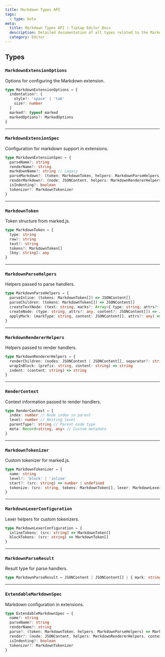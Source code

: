 ```yaml
---
title: Markdown Types API
tags:
  - type: beta
meta:
  title: Markdown Types API | Tiptap Editor Docs
  description: Detailed documentation of all types related to the Markdown extension in Tiptap.
  category: Editor
---
```


## Types

### `MarkdownExtensionOptions`

Options for configuring the Markdown extension.

```typescript
type MarkdownExtensionOptions = {
  indentation?: {
    style?: 'space' | 'tab'
    size?: number
  }
  marked?: typeof marked
  markedOptions?: MarkedOptions
}
```

---

### `MarkdownExtensionSpec`

Configuration for markdown support in extensions.

```typescript
type MarkdownExtensionSpec = {
  parseName?: string
  renderName?: string
  markdownName?: string // Legacy
  parseMarkdown?: (token: MarkdownToken, helpers: MarkdownParseHelpers) => MarkdownParseResult
  renderMarkdown?: (node: JSONContent, helpers: MarkdownRendererHelpers, context: RenderContext) => string
  isIndenting?: boolean
  tokenizer?: MarkdownTokenizer
}
```

---

### `MarkdownToken`

Token structure from marked.js.

```typescript
type MarkdownToken = {
  type: string
  raw?: string
  text?: string
  tokens?: MarkdownToken[]
  [key: string]: any
}
```

---

### `MarkdownParseHelpers`

Helpers passed to parse handlers.

```typescript
type MarkdownParseHelpers = {
  parseInline: (tokens: MarkdownToken[]) => JSONContent[]
  parseChildren: (tokens: MarkdownToken[]) => JSONContent[]
  createTextNode: (text: string, marks?: Array<{ type: string; attrs?: any }>) => JSONContent
  createNode: (type: string, attrs?: any, content?: JSONContent[]) => JSONContent
  applyMark: (markType: string, content: JSONContent[], attrs?: any) => MarkdownParseResult
}
```

---

### `MarkdownRendererHelpers`

Helpers passed to render handlers.

```typescript
type MarkdownRendererHelpers = {
  renderChildren: (nodes: JSONContent | JSONContent[], separator?: string) => string
  wrapInBlock: (prefix: string, content: string) => string
  indent: (content: string) => string
}
```

---

### `RenderContext`

Context information passed to render handlers.

```typescript
type RenderContext = {
  index: number // Node index in parent
  level: number // Nesting level
  parentType?: string // Parent node type
  meta: Record<string, any> // Custom metadata
}
```

---

### `MarkdownTokenizer`

Custom tokenizer for marked.js.

```typescript
type MarkdownTokenizer = {
  name: string
  level?: 'block' | 'inline'
  start?: (src: string) => number | undefined
  tokenize: (src: string, tokens: MarkdownToken[], lexer: MarkdownLexerConfiguration) => MarkdownToken | undefined
}
```

---

### `MarkdownLexerConfiguration`

Lexer helpers for custom tokenizers.

```typescript
type MarkdownLexerConfiguration = {
  inlineTokens: (src: string) => MarkdownToken[]
  blockTokens: (src: string) => MarkdownToken[]
}
```

---

### `MarkdownParseResult`

Result type for parse handlers.

```typescript
type MarkdownParseResult = JSONContent | JSONContent[] | { mark: string; content: JSONContent[]; attrs?: any } | null
```

---

### `ExtendableMarkdownSpec`

Markdown configuration in extensions.

```typescript
type ExtendableMarkdownSpec = {
  name?: string
  parseName?: string
  renderName?: string
  parse?: (token: MarkdownToken, helpers: MarkdownParseHelpers) => MarkdownParseResult
  render?: (node: JSONContent, helpers: MarkdownRendererHelpers, context: RenderContext) => string
  isIndenting?: boolean
  tokenizer?: MarkdownTokenizer
}
```
